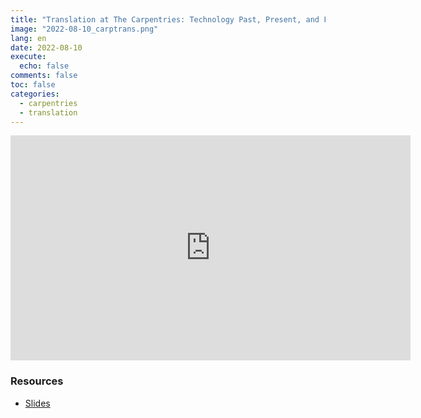```yaml
---
title: "Translation at The Carpentries: Technology Past, Present, and Future (CarpentryCon 2022 talk)"
image: "2022-08-10_carptrans.png"
lang: en
date: 2022-08-10
execute:
  echo: false
comments: false
toc: false
categories:
  - carpentries
  - translation
---
```


<iframe width="640" height="360" src="https://www.youtube.com/embed/9zCrGda6p7Q?start=286" title="YouTube video player" frameborder="0" allow="accelerometer; autoplay; clipboard-write; encrypted-media; gyroscope; picture-in-picture; web-share" allowfullscreen></iframe>

### Resources

- [Slides](https://joelnitta.github.io/carpentrycon_2022_trans/)

